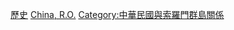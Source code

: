[[Category:中華民國駐大洋洲大使|歷史]]
[[Category:駐索羅門群島大使|China, R.O.]]
[[Category:中華民國與索羅門群島關係|Category:中華民國與索羅門群島關係]]